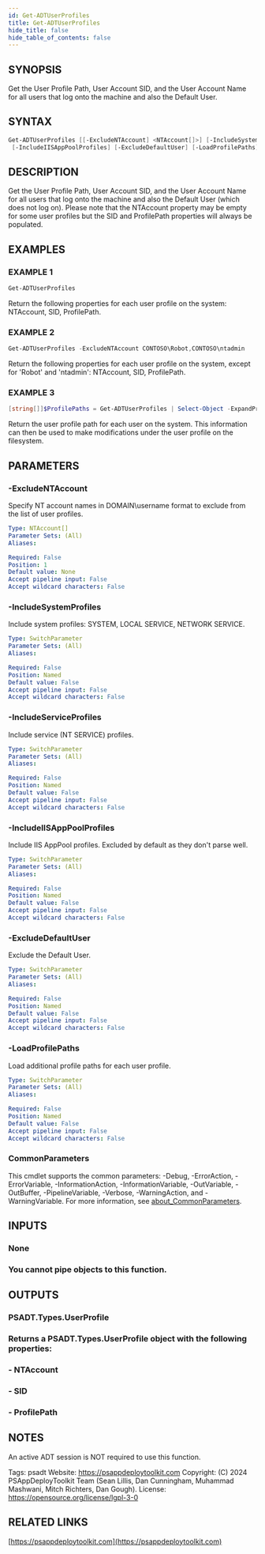 ```yaml
---
id: Get-ADTUserProfiles
title: Get-ADTUserProfiles
hide_title: false
hide_table_of_contents: false
---
```


## SYNOPSIS

Get the User Profile Path, User Account SID, and the User Account Name for all users that log onto the machine and also the Default User.

## SYNTAX

```powershell
Get-ADTUserProfiles [[-ExcludeNTAccount] <NTAccount[]>] [-IncludeSystemProfiles] [-IncludeServiceProfiles]
 [-IncludeIISAppPoolProfiles] [-ExcludeDefaultUser] [-LoadProfilePaths] [<CommonParameters>]
```

## DESCRIPTION

Get the User Profile Path, User Account SID, and the User Account Name for all users that log onto the machine and also the Default User (which does not log on).
Please note that the NTAccount property may be empty for some user profiles but the SID and ProfilePath properties will always be populated.

## EXAMPLES

### EXAMPLE 1

```powershell
Get-ADTUserProfiles
```

Return the following properties for each user profile on the system: NTAccount, SID, ProfilePath.

### EXAMPLE 2

```powershell
Get-ADTUserProfiles -ExcludeNTAccount CONTOSO\Robot,CONTOSO\ntadmin
```

Return the following properties for each user profile on the system, except for 'Robot' and 'ntadmin': NTAccount, SID, ProfilePath.

### EXAMPLE 3

```powershell
[string[]]$ProfilePaths = Get-ADTUserProfiles | Select-Object -ExpandProperty ProfilePath
```

Return the user profile path for each user on the system.
This information can then be used to make modifications under the user profile on the filesystem.

## PARAMETERS

### -ExcludeNTAccount

Specify NT account names in DOMAIN\username format to exclude from the list of user profiles.

```yaml
Type: NTAccount[]
Parameter Sets: (All)
Aliases:

Required: False
Position: 1
Default value: None
Accept pipeline input: False
Accept wildcard characters: False
```

### -IncludeSystemProfiles

Include system profiles: SYSTEM, LOCAL SERVICE, NETWORK SERVICE.

```yaml
Type: SwitchParameter
Parameter Sets: (All)
Aliases:

Required: False
Position: Named
Default value: False
Accept pipeline input: False
Accept wildcard characters: False
```

### -IncludeServiceProfiles

Include service (NT SERVICE) profiles.

```yaml
Type: SwitchParameter
Parameter Sets: (All)
Aliases:

Required: False
Position: Named
Default value: False
Accept pipeline input: False
Accept wildcard characters: False
```

### -IncludeIISAppPoolProfiles

Include IIS AppPool profiles.
Excluded by default as they don't parse well.

```yaml
Type: SwitchParameter
Parameter Sets: (All)
Aliases:

Required: False
Position: Named
Default value: False
Accept pipeline input: False
Accept wildcard characters: False
```

### -ExcludeDefaultUser

Exclude the Default User.

```yaml
Type: SwitchParameter
Parameter Sets: (All)
Aliases:

Required: False
Position: Named
Default value: False
Accept pipeline input: False
Accept wildcard characters: False
```

### -LoadProfilePaths

Load additional profile paths for each user profile.

```yaml
Type: SwitchParameter
Parameter Sets: (All)
Aliases:

Required: False
Position: Named
Default value: False
Accept pipeline input: False
Accept wildcard characters: False
```

### CommonParameters

This cmdlet supports the common parameters: -Debug, -ErrorAction, -ErrorVariable, -InformationAction, -InformationVariable, -OutVariable, -OutBuffer, -PipelineVariable, -Verbose, -WarningAction, and -WarningVariable. For more information, see [about_CommonParameters](http://go.microsoft.com/fwlink/?LinkID=113216).

## INPUTS

### None

### You cannot pipe objects to this function.
## OUTPUTS

### PSADT.Types.UserProfile

### Returns a PSADT.Types.UserProfile object with the following properties:
### - NTAccount
### - SID
### - ProfilePath
## NOTES
An active ADT session is NOT required to use this function.

Tags: psadt
Website: https://psappdeploytoolkit.com
Copyright: (C) 2024 PSAppDeployToolkit Team (Sean Lillis, Dan Cunningham, Muhammad Mashwani, Mitch Richters, Dan Gough).
License: https://opensource.org/license/lgpl-3-0

## RELATED LINKS

[https://psappdeploytoolkit.com](https://psappdeploytoolkit.com)
